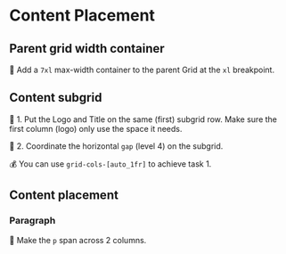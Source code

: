# Content Placement

<EpicVideo url="https://www.epicweb.dev/workshops/pixel-perfect-figma-to-tailwind/subgrid-alignment/organize-content-with-the-grid-layout" />

## Parent grid width container

🐨 Add a `7xl` max-width container to the parent Grid at the `xl` breakpoint.

## Content subgrid

🐨 1. Put the Logo and Title on the same (first) subgrid row. Make sure the first column (logo) only use the space it needs.

🐨 2. Coordinate the horizontal `gap` (level 4) on the subgrid.

💰 You can use `grid-cols-[auto_1fr]` to achieve task 1.

## Content placement

### Paragraph

🐨 Make the `p` span across 2 columns.
